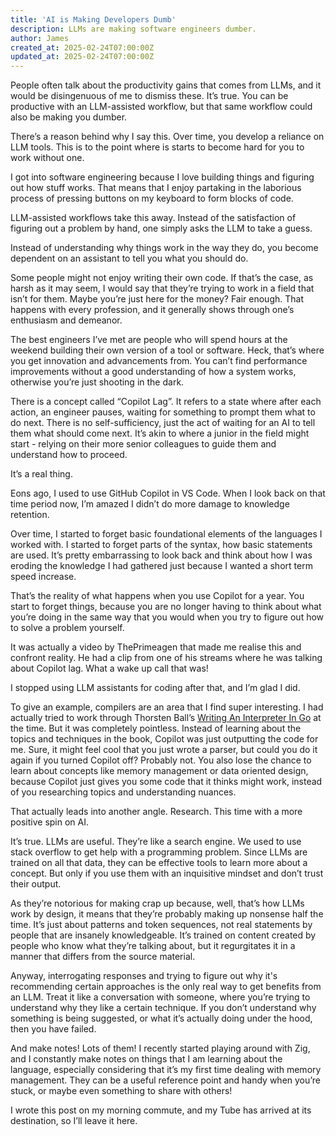 ```yaml
---
title: 'AI is Making Developers Dumb'
description: LLMs are making software engineers dumber.
author: James
created_at: 2025-02-24T07:00:00Z
updated_at: 2025-02-24T07:00:00Z
---
```


People often talk about the productivity gains that comes from LLMs, and it would be disingenuous of me to dismiss these. It’s true. You can be productive with an LLM-assisted workflow, but that same workflow could also be making you dumber.

There’s a reason behind why I say this. Over time, you develop a reliance on LLM tools. This is to the point where is starts to become hard for you to work without one.

I got into software engineering because I love building things and figuring out how stuff works. That means that I enjoy partaking in the laborious process of pressing buttons on my keyboard to form blocks of code.

LLM-assisted workflows take this away. Instead of the satisfaction of figuring out a problem by hand, one simply asks the LLM to take a guess.

Instead of understanding why things work in the way they do, you become dependent on an assistant to tell you what you should do.

Some people might not enjoy writing their own code. If that’s the case, as harsh as it may seem, I would say that they’re trying to work in a field that isn’t for them. Maybe you’re just here for the money? Fair enough. That happens with every profession, and it generally shows through one’s enthusiasm and demeanor.

The best engineers I’ve met are people who will spend hours at the weekend building their own version of a tool or software. Heck, that’s where you get innovation and advancements from. You can’t find performance improvements without a good understanding of how a system works, otherwise you’re just shooting in the dark.

There is a concept called “Copilot Lag”. It refers to a state where after each action, an engineer pauses, waiting for something to prompt them what to do next. There is no self-sufficiency, just the act of waiting for an AI to tell them what should come next. It’s akin to where a junior in the field might start - relying on their more senior colleagues to guide them and understand how to proceed.

It’s a real thing.

Eons ago, I used to use GitHub Copilot in VS Code. When I look back on that time period now, I’m amazed I didn’t do more damage to knowledge retention.

Over time, I started to forget basic foundational elements of the languages I worked with. I started to forget parts of the syntax, how basic statements are used. It’s pretty embarrassing to look back and think about how I was eroding the knowledge I had gathered just because I wanted a short term speed increase.

That’s the reality of what happens when you use Copilot for a year. You start to forget things, because you are no longer having to think about what you’re doing in the same way that you would when you try to figure out how to solve a problem yourself.

It was actually a video by ThePrimeagen that made me realise this and confront reality. He had a clip from one of his streams where he was talking about Copilot lag. What a wake up call that was!

I stopped using LLM assistants for coding after that, and I’m glad I did.

To give an example, compilers are an area that I find super interesting. I had actually tried to work through Thorsten Ball’s [Writing An Interpreter In Go](https://interpreterbook.com) at the time. But it was completely pointless. Instead of learning about the topics and techniques in the book, Copilot was just outputting the code for me. Sure, it might feel cool that you just wrote a parser, but could you do it again if you turned Copilot off? Probably not. You also lose the chance to learn about concepts like memory management or data oriented design, because Copilot just gives you some code that it thinks might work, instead of you researching topics and understanding nuances.

That actually leads into another angle. Research. This time with a more positive spin on AI.

It’s true. LLMs are useful. They’re like a search engine. We used to use stack overflow to get help with a programming problem. Since LLMs are trained on all that data, they can be effective tools to learn more about a concept. But only if you use them with an inquisitive mindset and don’t trust their output.

As they’re notorious for making crap up because, well, that’s how LLMs work by design, it means that they’re probably making up nonsense half the time. It’s just about patterns and token sequences, not real statements by people that are insanely knowledgeable. It’s trained on content created by people who know what they’re talking about, but it regurgitates it in a manner that differs from the source material.

Anyway, interrogating responses and trying to figure out why it's recommending certain approaches is the only real way to get benefits from an LLM. Treat it like a conversation with someone, where you’re trying to understand why they like a certain technique. If you don’t understand why something is being suggested, or what it’s actually doing under the hood, then you have failed.

And make notes! Lots of them! I recently started playing around with Zig, and I constantly make notes on things that I am learning about the language, especially considering that it’s my first time dealing with memory management. They can be a useful reference point and handy when you’re stuck, or maybe even something to share with others!

I wrote this post on my morning commute, and my Tube has arrived at its destination, so I’ll leave it here.
